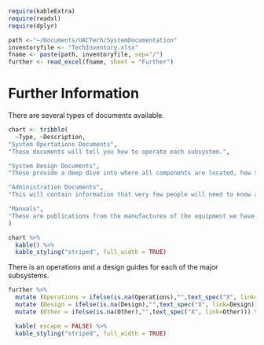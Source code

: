 
```r
require(kableExtra)
require(readxl)
require(dplyr)
```

```r
path <-"~/Documents/UACTech/SystemDocumentation"
inventoryfile <- "TechInventory.xlsx"
fname <- paste(path, inventoryfile, sep="/")
further <- read_excel(fname, sheet = "Further")
```

# Further Information

There are several types of documents available.

```r
chart <- tribble(
  ~Type, ~Description,
"System Opertations Documents",
"These documents will tell you how to operate each subsystem.",

"System Design Documents",
"These provide a deep dive into where all components are located, how they are wired, how they are configured, and why. A regular operator does not normally need to know this level of detail - until there is a problem.",

"Administration Documents",  
"This will contain information that very few people will need to know and is mostly related to credentials (accounts, userids, and passwords), and what you need to know to manage those." ,

"Manuals",
"These are publications from the manufactures of the equipment we have."
)

chart %>% 
  kable() %>%
  kable_styling("striped", full_width = TRUE)
```

There is an operations and a design guides for each of the major subsystems.  

```r
further %>%
  mutate (Operations = ifelse(is.na(Operations),"",text_spec("X", link=Operations))) %>%
  mutate (Design = ifelse(is.na(Design),"",text_spec("X", link=Design))) %>%
  mutate (Other = ifelse(is.na(Other),"",text_spec("X", link=Other))) %>%

  kable( escape = FALSE) %>%
  kable_styling("striped", full_width = TRUE)
```